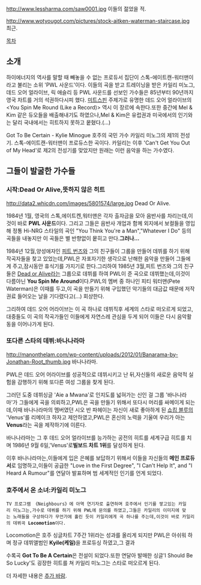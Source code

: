 http://www.lessharma.com/saw0001.jpg
이들의 젊었을 적.

http://www.wotyougot.com/pictures/stock-aitken-waterman-staircase.jpg
최근.

[[목차]]

== 소개 ==
하이에너지의 역사를 말할 때 빼놓을 수 없는 프로듀서 집단이 스톡-에이트캔-워터맨이라고 불리는 소위 'PWL 사운드'이다. 
이들의 곡을 받고 트레이닝을 받은 카일리 미노그, 데드 오어 얼라이브, 릭 애슬리 등 PWL 사운드를 선보인 가수들은 85년부터 90년까지 영국 차트를 거의 석권하다시피 했다. [[미트스핀]] 주제가로 유명한 데드 오어 얼라이브의 <You Spin Me Round (Like a Record)> 역시 이 장르에 속한다.또한 중간에 Mel & Kim 같은 듀오들을 배출해내기도 하였으나,Mel & Kim은 유럽권과 미국에서의 인기와는 달리 국내에서는 히트하지 못하고 뭍혔다.(...)

{{{#!html
<object width="300" height="169"><param name="movie" value="http://www.youtube.com/v/yYV_jelnZdE?version=3&amp;hl=ko_KR"></param><param name="allowFullScreen" value="true"></param><param name="allowscriptaccess" value="always"></param><embed src="http://www.youtube.com/v/yYV_jelnZdE?version=3&amp;hl=ko_KR" type="application/x-shockwave-flash" width="300" height="169" allowscriptaccess="always" allowfullscreen="true"></embed></object>
}}}
Got To Be Certain - Kylie Minogue
호주의 국민 가수 카일리 미노그의 제1의 전성기. 스톡-에이트캔-워터맨이 프로듀스한 곡이다. 카일리는 이후 
'Can't Get You Out of My Head'로 제2의 전성기를 맞았지만 원래는 이런 음악을 하는 가수였다.

== 그들이 발굴한 가수들 ==

=== 시작:Dead Or Alive,뜻하지 않은 히트 ===
http://data2.whicdn.com/images/5801574/large.jpg
Dead Or Alive.

1984년 1월, 영국의 스톡,에이트켄,워터맨은 각자 출자금을 모아 음반사를 차리는데,이것이 바로 '''PWL 사운드'''이다.
그리고 그들은 음반사 개업과 함께 외지에서 보컬들을 영입해 정통 Hi-NRG 스타일의 곡인 "You Think You're a Man","Whatever I Do" 등의 곡들을 내놓지만 이 곡들은 별 반향없이 뭍히고 만다.'''그러나...'''

1984년 12월,양성애자인 [[피트 번즈]]와 그의 친구들이 그룹을 만들어 데뷔를 하기 위해 작곡자들을 찾고 있었는데,PWL은 자포자기한 생각으로 난해한 음악을 만들어 그들에게 주고,잠시동안 휴식기를 가지기로 한다.그리하여 1985년 3월,피트 번즈와 그의 친구들은 [[Dead or Alive]]라는 그룹으로 데뷔를 하여 PWL이 준 곡으로 데뷔했는데,이것이 다름아닌 '''You Spin Me Around'''이다.PWL의 멤버 중 하나인 피티 워터맨(Pete Waterman)은 이때를 두고,이 곡을 만들기 위해 구입했던 악기들의 대금값 때문에 저작권료 들어오는 날을 기다렸다고(...) 회상한다.

그리하여 데드 오어 어라이브는 이 곡 하나로 데뷔직후 세계의 스타로 떠오르게 되었고,대중들도 이 곡의 작곡가들인 이들에게 자연스레 관심을 두게 되어 이들은 다시 음악활동을 이어나가게 된다.

=== 또다른 스타의 데뷔:바나나라마 ===
http://manonthelam.com/wp-content/uploads/2012/01/Banarama-by-Jonathan-Root_thumb.jpg
바나나라마.

PWL은 데드 오어 어라이브를 성공적으로 데뷔시키고 난 뒤,자신들의 새로운 음악적 실험을 감행하기 위해 또다른 여성 그룹을 찾게 된다.

그러던 도중 데뷔싱글 'Aie a Mwana'로 인지도를 넓혀가는 신인 걸 그룹 '바나나라마'가 그들에게 곡을 의뢰하고,PWL은 곡을 만들기 위해서 또다시 머리를 싸메이게 되는데,이때 바나나라마의 멤버였던 시오 반 파헤이는 자신이 새로 좋아하게 된 [[쇼킹 블루]]의 'Venus'를 리메이크 하자고 제안하였고,PWL은 혼신의 노력을 기울여 우리가 아는 '''Venus'''라는 곡을 제작하기에 이른다.

바나나라마는 그 후 데드 오어 얼라이브를 능가하는 공전의 히트를 세계구급 히트를 치며 1986년 9월 6일,'Venus'로'''빌보드 차트 1위'''를 달성하게 된다.

이후 바나나라마는,이들에게 입은 은혜를 보답하기 위해서 이들을 자신들의 '''메인 프로듀서'''로 임명하고,이들이 공급한 
"Love in the First Degree", "I Can't Help It", and "I Heard A Rumour"를 연달아 발표하며 범 세계적인 인기를 언게 되었다.

=== 호주에서 온 소녀:카일리 미노그 ===
 TV 프로그램 《Neighbours》에 아역 연기자로 출연하며 호주에서 인기를 쌓고있는 카일리 미노그는,가수로 데뷔를 하기 위해 PWL에 문의를 하였고,그들은 카일리의 이미지에 맞는 노래들을 구상하다가 무언가에 홀린 듯이 카일리에게 곡 하나를 주는데,이것이 바로 카일리의 데뷔곡 '''Locomotion'''이다.

Locomotion은 호주 싱글차트 7주간 1위라는 성과를 올리게 되지만 PWL은 아쉬워 하며 정규 데뷔앨범인 '''Kyile(케일)'''을 프로듀싱 하였고,그 결과

{{{#!html
<object width="300" height="169"><param name="movie" value="http://www.youtube.com/v/yYV_jelnZdE?version=3&amp;hl=ko_KR"></param><param name="allowFullScreen" value="true"></param><param name="allowscriptaccess" value="always"></param><embed src="http://www.youtube.com/v/yYV_jelnZdE?version=3&amp;hl=ko_KR" type="application/x-shockwave-flash" width="300" height="169" allowscriptaccess="always" allowfullscreen="true"></embed></object>
}}}

수록곡 '''Got To Be A Certain'''은 전설이 되었다.또한 연달아 발매한 싱글'I Should Be So Lucky'도 굉장한 히트를 쳐 카일리 미노그는 스타로 떠오르게 된다.

더 자세한 내용은 [[추가 바람]].
